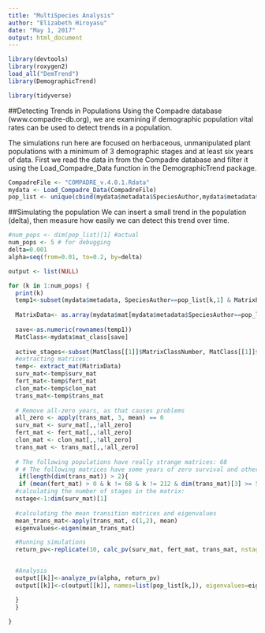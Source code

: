 ```yaml
---
title: "MultiSpecies Analysis"
author: "Elizabeth Hiroyasu"
date: "May 1, 2017"
output: html_document
---
```


```r
library(devtools)
library(roxygen2)
load_all("DemTrend")
library(DemographicTrend)

library(tidyverse)
```

##Detecting Trends in Populations
Using the Compadre database (www.compadre-db.org), we are examining if demographic population vital rates can be used to detect trends in a population.

The simulations run here are focused on herbaceous, unmanipulated plant populations with a minimum of 3 demographic stages and at least six years of data. First we read the data in from the Compadre database and filter it using the Load_Compadre_Data function in the DemographicTrend package. 
```r
CompadreFile <- "COMPADRE_v.4.0.1.Rdata"
mydata <- Load_Compadre_Data(CompadreFile)
pop_list <- unique(cbind(mydata$metadata$SpeciesAuthor,mydata$metadata$MatrixPopulation))
```

##Simulating the population
We can insert a small trend in the population (delta), then measure how easily we can detect this trend over time.
```r
#num_pops <- dim(pop_list)[1] #actual
num_pops <- 5 # for debugging
delta=0.001
alpha=seq(from=0.01, to=0.2, by=delta)

output <- list(NULL)

for (k in 1:num_pops) {
  print(k)
  temp1<-subset(mydata$metadata, SpeciesAuthor==pop_list[k,1] & MatrixPopulation==pop_list[k,2])
  
  MatrixData<- as.array(mydata$mat[mydata$metadata$SpeciesAuthor==pop_list[k,1] & mydata$metadata$MatrixPopulation==pop_list[k,2]])
  
  save<-as.numeric(rownames(temp1))
  MatClass<-mydata$mat_class[save]
  
  active_stages<-subset(MatClass[[1]]$MatrixClassNumber, MatClass[[1]]$MatrixClassOrganized=='active')
  #extracting matrices:
  temp<- extract_mat(MatrixData)
  surv_mat<-temp$surv_mat
  fert_mat<-temp$fert_mat
  clon_mat<-temp$clon_mat
  trans_mat<-temp$trans_mat
  
  # Remove all-zero years, as that causes problems
  all_zero <- apply(trans_mat, 3, mean) == 0
  surv_mat <- surv_mat[,,!all_zero]
  fert_mat <- fert_mat[,,!all_zero]
  clon_mat <- clon_mat[,,!all_zero]
  trans_mat <- trans_mat[,,!all_zero]
  
  # The following populations have really strange matrices: 68
  # # The following matrices have some years of zero survival and others of zero fertility: 212
   if(length(dim(trans_mat)) > 2){
   if (mean(fert_mat) > 0 & k != 68 & k != 212 & dim(trans_mat)[3] >= 5 & max(temp1$SurvivalIssue) <= 1) {
  #calculating the number of stages in the matrix:
  nstage<-1:dim(surv_mat)[1]
  
  #calculating the mean transition matrices and eigenvalues
  mean_trans_mat<-apply(trans_mat, c(1,2), mean)
  eigenvalues<-eigen(mean_trans_mat)

  #Running simulations
  return_pv<-replicate(10, calc_pv(surv_mat, fert_mat, trans_mat, nstage=nstage, years=1:10, stage2mod=active_stages, beta=0.0, active_stages = active_stages, verbose=FALSE))


  #Analysis
  output[[k]]<-analyze_pv(alpha, return_pv)
  output[[k]]<-c(output[[k]], names=list(pop_list[k,]), eigenvalues=eigenvalues)

  }
  }
  
}
```

